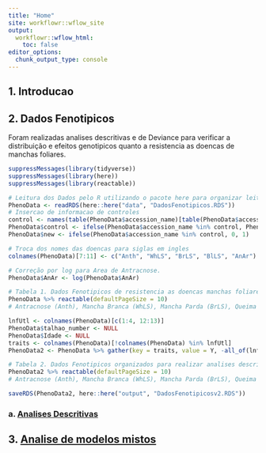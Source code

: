```yaml
---
title: "Home"
site: workflowr::wflow_site
output:
  workflowr::wflow_html:
    toc: false
editor_options:
  chunk_output_type: console
---
```


## **1. Introducao**

## **2. Dados Fenotipicos**

Foram realizadas analises descritivas e de Deviance para verificar a distribuição e efeitos genotipicos quanto a resistencia as doencas de manchas foliares.




```r
suppressMessages(library(tidyverse))
suppressMessages(library(here))
suppressMessages(library(reactable))

# Leitura dos Dados pelo R utilizando o pacote here para organizar leitura para qualquer computador
PhenoData <- readRDS(here::here("data", "DadosFenotipicos.RDS"))
# Insercao de informacao de controles
control <- names(table(PhenoData$accession_name)[table(PhenoData$accession_name) > 30])
PhenoData$control <- ifelse(PhenoData$accession_name %in% control, PhenoData$accession_name, "999") 
PhenoData$new <- ifelse(PhenoData$accession_name %in% control, 0, 1)

# Troca dos nomes das doencas para siglas em ingles
colnames(PhenoData)[7:11] <- c("Anth", "WhLS", "BrLS", "BlLS", "AnAr")

# Correção por log para Area de Antracnose.
PhenoData$AnAr <- log(PhenoData$AnAr)

# Tabela 1. Dados Fenotipicos de resistencia as doencas manchas foliares avaliadas no banco ativo de germoplasma de mandioca da EMBRAPA no ano de 2021.
PhenoData %>% reactable(defaultPageSize = 10)
# Antracnose (Anth), Mancha Branca (WhLS), Mancha Parda (BrLS), Queima das Folhas (BlLS), Area afetada pela antracnose na area inoculada no caule da planta de mandioca (AnAr).

lnfUtl <- colnames(PhenoData)[c(1:4, 12:13)]
PhenoData$talhao_number <- NULL
PhenoData$Idade <- NULL
traits <- colnames(PhenoData)[!colnames(PhenoData) %in% lnfUtl]
PhenoData2 <- PhenoData %>% gather(key = traits, value = Y, -all_of(lnfUtl))

# Tabela 2. Dados Fenotipicos organizados para realizar analises descritivas e de modelos mistos para resistencia as doencas manchas foliares.
PhenoData2 %>% reactable(defaultPageSize = 10)
# Antracnose (Anth), Mancha Branca (WhLS), Mancha Parda (BrLS), Queima das Folhas (BlLS).

saveRDS(PhenoData2, here::here("output", "DadosFenotipicosv2.RDS"))
```

### a. [Analises Descritivas](AnalisesDescritivas.html)
## **3. [Analise de modelos mistos](AnalisesModelosMistos.html)**


